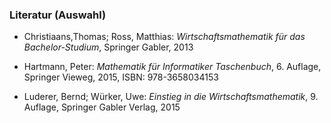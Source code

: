 ### Literatur (Auswahl)

<!-- 
\begin{flushright}
\printbibliography
\end{flushright}
-->

- Christiaans,Thomas; Ross, Matthias: *Wirtschaftsmathematik für das Bachelor-Studium*, Springer Gabler, 2013 

- Hartmann, Peter: *Mathematik für Informatiker Taschenbuch*, 6. Auflage, Springer Vieweg, 2015, ISBN: 978-3658034153

- Luderer, Bernd; Würker, Uwe: *Einstieg in die Wirtschaftsmathematik*, 9. Auflage, Springer Gabler Verlag, 2015